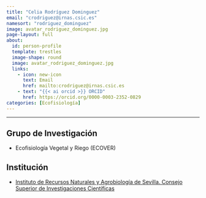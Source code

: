 ```yaml
---
title: "Celia Rodríguez Dominguez"
email: "crodriguez@irnas.csic.es"  
namesort: "rodriguez_dominguez"
image: avatar_rodriguez_dominguez.jpg
page-layout: full
about: 
  id: person-profile
  template: trestles
  image-shape: round
  image: avatar_rodriguez_dominguez.jpg
  links:
    - icon: new-icon
      text: Email
      href: mailto:crodriguez@irnas.csic.es
    - text: "{{< ai orcid >}} ORCID"
      href: https://orcid.org/0000-0003-2352-0829
categories: [Ecofisiología]
---
```

 
<hr>

:::{#person-profile}

## Grupo de Investigación
- Ecofisiología Vegetal y Riego (ECOVER)

## Institución
- [Instituto de Recursos Naturales y Agrobiología de Sevilla. Consejo Superior de Investigaciones Científicas](https://www.irnas.csic.es/)

:::
